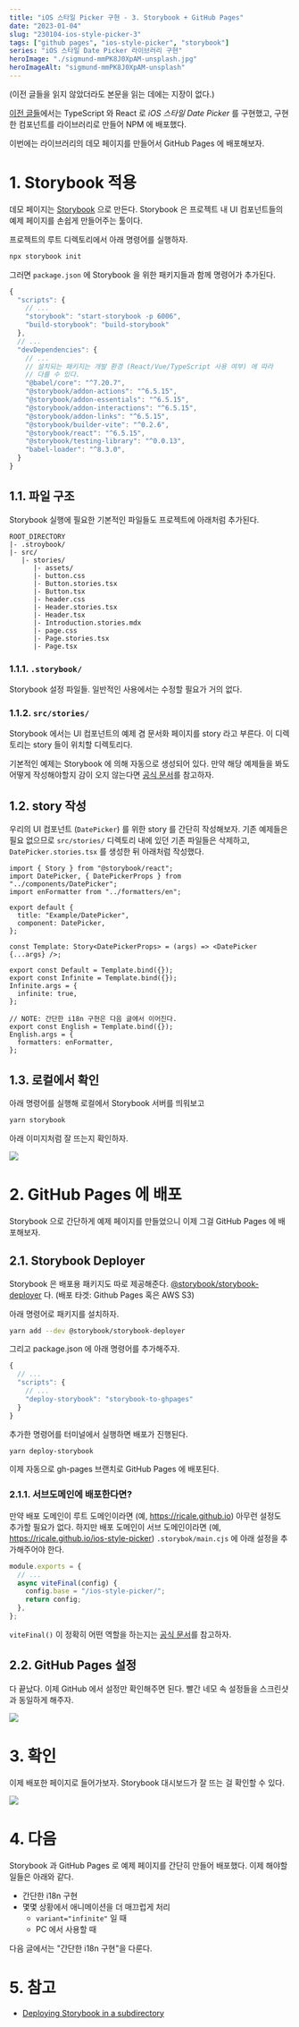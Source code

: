 ```yaml
---
title: "iOS 스타일 Picker 구현 - 3. Storybook + GitHub Pages"
date: "2023-01-04"
slug: "230104-ios-style-picker-3"
tags: ["github pages", "ios-style-picker", "storybook"]
series: "iOS 스타일 Date Picker 라이브러리 구현"
heroImage: "./sigmund-mmPK8J0XpAM-unsplash.jpg"
heroImageAlt: "sigmund-mmPK8J0XpAM-unsplash"
---
```


(이전 글들을 읽지 않았더라도 본문을 읽는 데에는 지장이 없다.)

[이전 글들](https://ricale.kr/blog/series/iOS%20%EC%8A%A4%ED%83%80%EC%9D%BC%20Date%20Picker%20%EB%9D%BC%EC%9D%B4%EB%B8%8C%EB%9F%AC%EB%A6%AC%20%EA%B5%AC%ED%98%84/)에서는 TypeScript 와 React 로 _iOS 스타일 Date Picker_ 를 구현했고, 구현한 컴포넌트를 라이브러리로 만들어 NPM 에 배포했다.

이번에는 라이브러리의 데모 페이지를 만들어서 GitHub Pages 에 배포해보자.

# 1. Storybook 적용

데모 페이지는 [Storybook](https://storybook.js.org/docs/react/get-started/introduction) 으로 만든다. Storybook 은 프로젝트 내 UI 컴포넌트들의 예제 페이지를 손쉽게 만들어주는 툴이다.

프로젝트의 루트 디렉토리에서 아래 명령어를 실행하자.

```sh
npx storybook init
```

그러면 `package.json` 에 Storybook 을 위한 패키지들과 함께 명령어가 추가된다.

```js
{
  "scripts": {
    // ...
    "storybook": "start-storybook -p 6006",
    "build-storybook": "build-storybook"
  },
  // ...
  "devDependencies": {
    // ...
    // 설치되는 패키지는 개발 환경 (React/Vue/TypeScript 사용 여부) 에 따라
    // 다를 수 있다.
    "@babel/core": "^7.20.7",
    "@storybook/addon-actions": "^6.5.15",
    "@storybook/addon-essentials": "^6.5.15",
    "@storybook/addon-interactions": "^6.5.15",
    "@storybook/addon-links": "^6.5.15",
    "@storybook/builder-vite": "^0.2.6",
    "@storybook/react": "^6.5.15",
    "@storybook/testing-library": "^0.0.13",
    "babel-loader": "^8.3.0",
  }
}
```

## 1.1. 파일 구조

Storybook 실행에 필요한 기본적인 파일들도 프로젝트에 아래처럼 추가된다.

```
ROOT_DIRECTORY
|- .stroybook/
|- src/
   |- stories/
      |- assets/
      |- button.css
      |- Button.stories.tsx
      |- Button.tsx
      |- header.css
      |- Header.stories.tsx
      |- Header.tsx
      |- Introduction.stories.mdx
      |- page.css
      |- Page.stories.tsx
      |- Page.tsx
```

### 1.1.1. `.storybook/`

Storybook 설정 파일들. 일반적인 사용에서는 수정할 필요가 거의 없다.

### 1.1.2. `src/stories/`

Storybook 에서는 UI 컴포넌트의 예제 겸 문서화 페이지를 story 라고 부른다. 이 디렉토리는 story 들이 위치할 디렉토리다.

기본적인 예제는 Storybook 에 의해 자동으로 생성되어 있다. 만약 해당 예제들을 봐도 어떻게 작성해야할지 감이 오지 않는다면 [공식 문서](https://storybook.js.org/docs/react/writing-stories/introduction)를 참고하자.

## 1.2. story 작성

우리의 UI 컴포넌트 (`DatePicker`) 를 위한 story 를 간단히 작성해보자. 기존 예제들은 필요 없으므로 `src/stories/` 디렉토리 내에 있던 기존 파일들은 삭제하고, `DatePicker.stories.tsx` 를 생성한 뒤 아래처럼 작성했다.

```tsx
import { Story } from "@storybook/react";
import DatePicker, { DatePickerProps } from "../components/DatePicker";
import enFormatter from "../formatters/en";

export default {
  title: "Example/DatePicker",
  component: DatePicker,
};

const Template: Story<DatePickerProps> = (args) => <DatePicker {...args} />;

export const Default = Template.bind({});
export const Infinite = Template.bind({});
Infinite.args = {
  infinite: true,
};

// NOTE: 간단한 i18n 구현은 다음 글에서 이어진다.
export const English = Template.bind({});
English.args = {
  formatters: enFormatter,
};
```

## 1.3. 로컬에서 확인

아래 명령어를 실행해 로컬에서 Storybook 서버를 띄워보고

```sh
yarn storybook
```

아래 이미지처럼 잘 뜨는지 확인하자.

![](./1.png)

# 2. GitHub Pages 에 배포

Storybook 으로 간단하게 예제 페이지를 만들었으니 이제 그걸 GitHub Pages 에 배포해보자.

## 2.1. Storybook Deployer

Storybook 은 배포용 패키지도 따로 제공해준다. [@storybook/storybook-deployer](https://www.npmjs.com/package/@storybook/storybook-deployer) 다. (배포 타겟: Github Pages 혹은 AWS S3)

아래 명령어로 패키지를 설치하자.

```sh
yarn add --dev @storybook/storybook-deployer
```

그리고 package.json 에 아래 명령어를 추가해주자.

```js
{
  // ...
  "scripts": {
    // ...
    "deploy-storybook": "storybook-to-ghpages"
  }
}
```

추가한 명령어를 터미널에서 실행하면 배포가 진행된다.

```sh
yarn deploy-storybook
```

이제 자동으로 gh-pages 브랜치로 GitHub Pages 에 배포된다.

### 2.1.1. 서브도메인에 배포한다면?

만약 배포 도메인이 루트 도메인이라면 (예, https://ricale.github.io) 아무런 설정도 추가할 필요가 없다. 하지만 배포 도메인이 서브 도메인이라면 (예, https://ricale.github.io/ios-style-picker) `.storybok/main.cjs` 에 아래 설정을 추가해주어야 한다.

```js
module.exports = {
  // ...
  async viteFinal(config) {
    config.base = "/ios-style-picker/";
    return config;
  },
};
```

`viteFinal()` 이 정확히 어떤 역할을 하는지는 [공식 문서](https://storybook.js.org/docs/react/builders/vite)를 참고하자.

## 2.2. GitHub Pages 설정

다 끝났다. 이제 GitHub 에서 설정만 확인해주면 된다. 빨간 네모 속 설정들을 스크린샷과 동일하게 해주자.

![](./2.png)

# 3. 확인

이제 배포한 페이지로 들어가보자. Storybook 대시보드가 잘 뜨는 걸 확인할 수 있다.

![](./3.png)

# 4. 다음

Storybook 과 GitHub Pages 로 예제 페이지를 간단히 만들어 배포했다. 이제 해야할 일들은 아래와 같다.

- 간단한 i18n 구현
- 몇몇 상황에서 애니메이션을 더 매끄럽게 처리
  - `variant="infinite"` 일 때
  - PC 에서 사용할 때

다음 글에서는 "간단한 i18n 구현"을 다룬다.

# 5. 참고

- [Deploying Storybook in a subdirectory](https://github.com/storybookjs/storybook/discussions/17433?sort=new)
